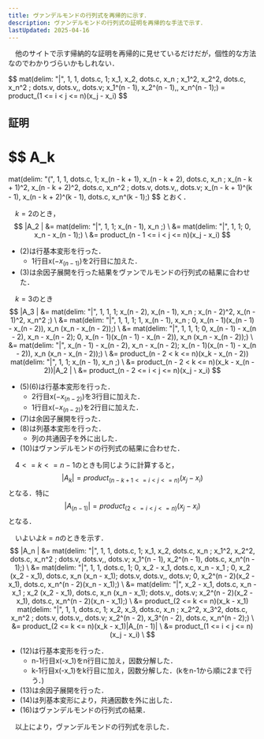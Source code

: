 ```yaml
---
title: ヴァンデルモンドの行列式を再帰的に示す．
description: ヴァンデルモンドの行列式の証明を再帰的な手法で示す．
lastUpdated: 2025-04-16
---
```



　他のサイトで示す帰納的な証明を再帰的に見せているだけだが，個性的な方法なのでわかりづらいかもしれない．

<Card title="ヴァンデルモンドの行列式">
$$
mat(delim: "|", 1, 1, dots.c, 1;
   x_1, x_2, dots.c, x_n ;
   x_1^2, x_2^2, dots.c, x_n^2 ;
   dots.v, dots.v,, dots.v; 
   x_1^(n - 1), x_2^(n - 1),, x_n^(n - 1);)
=
product_(1 <= i < j <= n)(x_j - x_i)
$$
</Card>

## 証明
$$
A_k
=
mat(delim: "(", 1, 1, dots.c, 1;
 x_(n - k + 1), x_(n - k + 2), dots.c, x_n ;
 x_(n - k + 1)^2, x_(n - k + 2)^2, dots.c, x_n^2 ;
 dots.v, dots.v,, dots.v;
 x_(n - k + 1)^(k - 1), x_(n - k + 2)^(k - 1), dots.c, x_n^(k - 1);)
$$
とおく．

　$k = 2$のとき，
$$
|A_2 |
&=
mat(delim: "|", 1, 1;
  x_(n - 1), x_n ;) \
&=
mat(delim: "|", 1, 1;
  0, x_n - x_(n - 1);) \
&=
product_(n - 1 <= i < j <= n)(x_j - x_i)
$$
- (2)は行基本変形を行った．
  - 1行目x($-x_(n - 1)$)を2行目に加えた．
- (3)は余因子展開を行った結果をヴァンでルモンドの行列式の結果に合わせた．

　$k = 3$のとき
$$
|A_3 |
&=
mat(delim: "|", 1, 1, 1;
  x_(n - 2), x_(n - 1), x_n ;
  x_(n - 2)^2, x_(n - 1)^2, x_n^2 ;) \
&=
mat(delim: "|", 1, 1, 1;
  1, x_(n - 1), x_n ;
  0, x_(n - 1)(x_(n - 1) - x_(n - 2)), x_n (x_n - x_(n - 2));) \
&=
mat(delim: "|", 1, 1, 1;
  0, x_(n - 1) - x_(n - 2), x_n - x_(n - 2);
  0, x_(n - 1)(x_(n - 1) - x_(n - 2)), x_n (x_n - x_(n - 2));) \
&=
mat(delim: "|", x_(n - 1) - x_(n - 2), x_n - x_(n - 2);
  x_(n - 1)(x_(n - 1) - x_(n - 2)), x_n (x_n - x_(n - 2));) \
&=
product_(n - 2 < k <= n)(x_k - x_(n - 2))
mat(delim: "|", 1, 1;
  x_(n - 1), x_n ;) \
&=
product_(n - 2 < k <= n)(x_k - x_(n - 2))|A_2 | \
&=
product_(n - 2 <= i < j <= n)(x_j - x_i)
$$

- (5)(6)は行基本変形を行った．
  - 2行目x($-x_(n - 2)$)を3行目に加えた．
  - 1行目x($-x_(n - 2)$)を2行目に加えた．
- (7)は余因子展開を行った．
- (8)は列基本変形を行った．
  - 列の共通因子を外に出した．
- (10)はヴァンデルモンドの行列式の結果に合わせた．

　$4 <= k <= n - 1$のときも同じように計算すると，
$$
|A_k | = product_(n - k + 1 <= i < j <= n)(x_j - x_i)
$$
となる．特に
$$
|A_(n - 1)| = product_(2 <= i < j <= n)(x_j - x_i)
$$
となる．

　いよいよ$k = n$のときを示す．
$$
|A_n |
&=
mat(delim: "|", 1, 1, dots.c, 1;
  x_1, x_2, dots.c, x_n ;
  x_1^2, x_2^2, dots.c, x_n^2 ;
  dots.v, dots.v,, dots.v; 
  x_1^(n - 1), x_2^(n - 1), dots.c, x_n^(n - 1);) \
&=
mat(delim: "|", 1, 1, dots.c, 1;
  0, x_2 - x_1, dots.c, x_n - x_1 ;
  0, x_2 (x_2 - x_1), dots.c, x_n (x_n - x_1);
  dots.v, dots.v,, dots.v; 
  0, x_2^(n - 2)(x_2 - x_1), dots.c, x_n^(n - 2)(x_n - x_1);) \
&=
mat(delim: "|", x_2 - x_1, dots.c, x_n - x_1 ;
  x_2 (x_2 - x_1), dots.c, x_n (x_n - x_1);
  dots.v,, dots.v; 
  x_2^(n - 2)(x_2 - x_1), dots.c, x_n^(n - 2)(x_n - x_1);) \
&=
product_(2 <= k <= n)(x_k - x_1) 
mat(delim: "|", 1, 1, dots.c, 1;
  x_2, x_3, dots.c, x_n ;
  x_2^2, x_3^2, dots.c, x_n^2 ;
  dots.v, dots.v,, dots.v; 
  x_2^(n - 2), x_3^(n - 2), dots.c, x_n^(n - 2);) \
&=
product_(2 <= k <= n)(x_k - x_1)|A_(n - 1)| \
&=
product_(1 <= i < j <= n)(x_j - x_i) \
$$

- (12)は行基本変形を行った．
  - n-1行目x(-x_1)をn行目に加え，因数分解した．
  - k-1行目x(-x_1)をk行目に加え，因数分解した．(kをn-1から順に2まで行う．)
- (13)は余因子展開を行った．
- (14)は列基本変形により，共通因数を外に出した．
- (16)はヴァンデルモンドの行列式の結果．

　以上により，ヴァンデルモンドの行列式を示した．